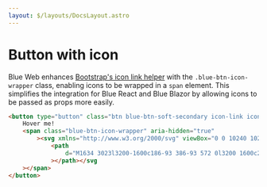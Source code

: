 ```yaml
---
layout: $/layouts/DocsLayout.astro
---
```



# Button with icon

Blue Web enhances [Bootstrap's icon link helper](https://getbootstrap.com/docs/5.3/helpers/icon-link/#example) with the `.blue-btn-icon-wrapper`
class, enabling icons to be wrapped in a `span` element.
This simplifies the integration for Blue React and Blue Blazor by allowing icons to be passed as props more easily.

```html use:RenderBlock
<button type="button" class="btn blue-btn-soft-secondary icon-link icon-link-hover">
    Hover me!
    <span class="blue-btn-icon-wrapper" aria-hidden="true"
        ><svg xmlns="http://www.w3.org/2000/svg" viewBox="0 0 10240 10240">
            <path
                d="M1634 3023l3200-1600c186-93 386-93 572 0l3200 1600c222 111 354 324 354 573v3688c0 249-132 462-354 573L5406 9457c-186 93-386 93-572 0L1634 7857c-222-111-354-324-354-573V3596c0-249 132-462 354-573zm286 853v3408l2880 1440V5316L1920 3876zm5968-496L5120 1996 2352 3380l2768 1384 2768-1384z"
            ></path></svg
    ></span>
</button>
```
